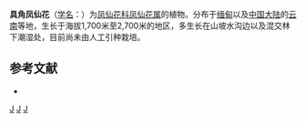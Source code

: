 {{Speciesbox 
| taxon = Impatiens ceratophora
| authority = Comber
}}
'''具角凤仙花'''（[[学名|学名]]：{{lang|la|''Impatiens ceratophora''}}）为[[凤仙花科|凤仙花科]][[凤仙花属|凤仙花属]]的植物。分布于[[缅甸|缅甸]]以及[[中国大陆|中国大陆]]的[[云南|云南]]等地，生长于海拔1,700米至2,700米的地区，多生长在山坡水沟边以及混交林下潮湿处，目前尚未由人工引种栽培。

== 参考文献 ==
<div class="references-small">
* {{cite web| url =http://www.bioinfo.cn/db05/KmzwSpecies.php?action=view&id=1017| title =具角凤仙花| work =《中国高等植物数据库全库》| publisher =中国科学院微生物研究所| author =昆明植物研究所| accessdate =2009-02-22| deadurl =yes| archiveurl =https://web.archive.org/web/20160305065515/http://www.bioinfo.cn/db05/KmzwSpecies.php?action=view&id=1017| archivedate =2016-03-05}}
</div>
{{Taxonbar|from=Q10894604}}

[[Category:凤仙花属|J]]
[[Category:緬甸植物|J]]
[[Category:云南植物|J]]